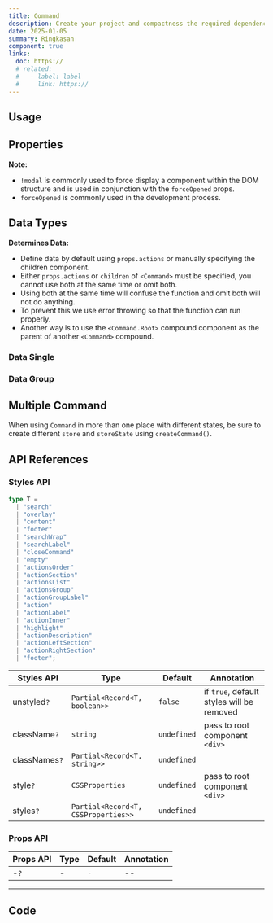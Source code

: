 ```yaml
---
title: Command
description: Create your project and compactness the required dependencies.
date: 2025-01-05
summary: Ringkasan
component: true
links:
  doc: https://
  # related:
  #   - label: label
  #     link: https://
---
```


## Usage

<CommandDemosUsage />

## Properties

<CommandDemosConfigurator />

**Note:**

- `!modal` is commonly used to force display a component within the DOM structure and is used in conjunction with the `forceOpened` props.
- `forceOpened` is commonly used in the development process.

## Data Types

**Determines Data:**

- Define data by default using `props.actions` or manually specifying the children component.
- Either `props.actions` or `children` of `<Command>` must be specified, you cannot use both at the same time or omit both.
- Using both at the same time will confuse the function and omit both will not do anything.
- To prevent this we use error throwing so that the function can run properly.
- Another way is to use the `<Command.Root>` compound component as the parent of another `<Command>` compound.

### Data Single

<CommandDemosDataTypesSingle />

### Data Group

<CommandDemosDataTypesGroup />

## Multiple Command

When using `Command` in more than one place with different states, be sure to create different `store` and `storeState` using `createCommand()`.

<CommandDemosMultipleCommand />

## API References

### Styles API

```ts
type T =
  | "search"
  | "overlay"
  | "content"
  | "footer"
  | "searchWrap"
  | "searchLabel"
  | "closeCommand"
  | "empty"
  | "actionsOrder"
  | "actionSection"
  | "actionsList"
  | "actionsGroup"
  | "actionGroupLabel"
  | "action"
  | "actionLabel"
  | "actionInner"
  | "highlight"
  | "actionDescription"
  | "actionLeftSection"
  | "actionRightSection"
  | "footer";
```

| Styles API    | Type                                | Default     | Annotation                                |
| ------------- | ----------------------------------- | ----------- | ----------------------------------------- |
| unstyled`?`   | `Partial<Record<T, boolean>>`       | `false`     | if `true`, default styles will be removed |
| className`?`  | `string`                            | `undefined` | pass to root component `<div>`            |
| classNames`?` | `Partial<Record<T, string>>`        | `undefined` |                                           |
| style`?`      | `CSSProperties`                     | `undefined` | pass to root component `<div>`            |
| styles`?`     | `Partial<Record<T, CSSProperties>>` | `undefined` |                                           |

### Props API

| Props API | Type | Default | Annotation |
| --------- | ---- | ------- | ---------- |
| -`?`      | -    | `-`     | --         |

---

## Code

<LoadCodes />
